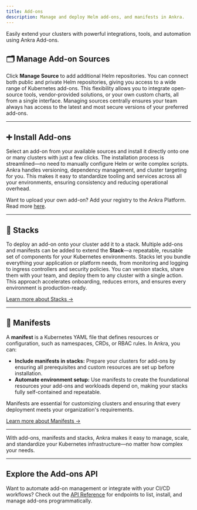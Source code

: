 ```yaml
---
title: Add-ons
description: Manage and deploy Helm add-ons, and manifests in Ankra.
---
```

<Note>
Easily extend your clusters with powerful integrations, tools, and automation using Ankra Add-ons.
</Note>

## 🗂️ Manage Add-on Sources

Click <b>Manage Source</b> to add additional Helm repositories.
You can connect both public and private Helm repositories, giving you access to a wide range of Kubernetes add-ons. This flexibility allows you to integrate open-source tools, vendor-provided solutions, or your own custom charts, all from a single interface. Managing sources centrally ensures your team always has access to the latest and most secure versions of your preferred add-ons.

---

## ➕ Install Add-ons

Select an add-on from your available sources and install it directly onto one or many clusters with just a few clicks.
The installation process is streamlined—no need to manually configure Helm or write complex scripts. Ankra handles versioning, dependency management, and cluster targeting for you. This makes it easy to standardize tooling and services across all your environments, ensuring consistency and reducing operational overhead.

Want to upload your own add-on? Add your registry to the Ankra Platform. Read more [here](./registries).

---

## 🧩 Stacks

To deploy an add-on onto your cluster add it to a stack. Multiple add-ons and manifests can be added to extend the <b>Stack</b>—a repeatable, reusable set of components for your Kubernetes environments.
Stacks let you bundle everything your application or platform needs, from monitoring and logging to ingress controllers and security policies. You can version stacks, share them with your team, and deploy them to any cluster with a single action. This approach accelerates onboarding, reduces errors, and ensures every environment is production-ready.

[Learn more about Stacks →](../essentials/stacks)

---

## 📄 Manifests

A <b>manifest</b> is a Kubernetes YAML file that defines resources or configuration, such as namespaces, CRDs, or RBAC rules.
In Ankra, you can:

- **Include manifests in stacks:** Prepare your clusters for add-ons by ensuring all prerequisites and custom resources are set up before installation.
- **Automate environment setup:** Use manifests to create the foundational resources your add-ons and workloads depend on, making your stacks fully self-contained and repeatable.

Manifests are essential for customizing clusters and ensuring that every deployment meets your organization's requirements.

[Learn more about Manifests →](../essentials/manifests)

---

With add-ons, manifests and stacks, Ankra makes it easy to manage, scale, and standardize your Kubernetes infrastructure—no matter how complex your needs.

---

## Explore the Add-ons API

Want to automate add-on management or integrate with your CI/CD workflows?
Check out the [API Reference](../../api-reference) for endpoints to list, install, and manage add-ons programmatically.